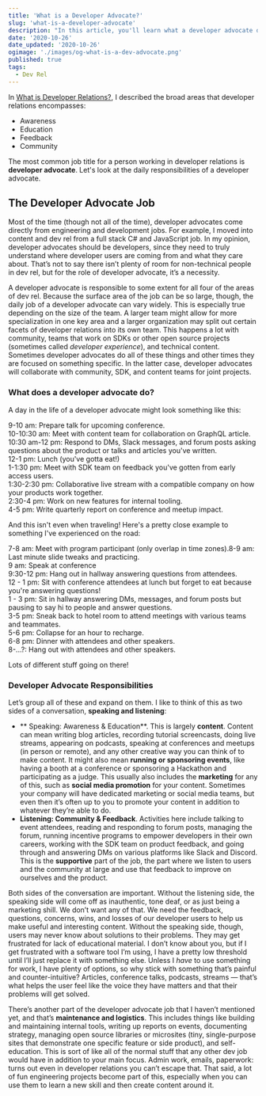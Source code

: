 ```yaml
---
title: 'What is a Developer Advocate?'
slug: 'what-is-a-developer-advocate'
description: "In this article, you'll learn what a developer advocate does and what their daily responsibilities are."
date: '2020-10-26'
date_updated: '2020-10-26'
ogimage: './images/og-what-is-a-dev-advocate.png'
published: true
tags:
  - Dev Rel
---
```


In [What is Developer Relations?](/what-is-developer-relations), I described the broad areas that developer relations encompasses:

- Awareness
- Education
- Feedback
- Community

The most common job title for a person working in developer relations is **developer advocate**. Let's look at the daily responsibilities of a developer advocate.

## The Developer Advocate Job

Most of the time (though not all of the time), developer advocates come directly from engineering and development jobs. For example, I moved into content and dev rel from a full stack C# and JavaScript job. In my opinion, developer advocates should be developers, since they need to truly understand where developer users are coming from and what they care about. That’s not to say there isn’t plenty of room for non-technical people in dev rel, but for the role of developer advocate, it’s a necessity.

A developer advocate is responsible to some extent for all four of the areas of dev rel. Because the surface area of the job can be so large, though, the daily job of a developer advocate can vary widely. This is especially true depending on the size of the team. A larger team might allow for more specialization in one key area and a larger organization may split out certain facets of developer relations into its own team. This happens a lot with community, teams that work on SDKs or other open source projects (sometimes called _developer experience_), and technical content. Sometimes developer advocates do all of these things and other times they are focused on something specific. In the latter case, developer advocates will collaborate with community, SDK, and content teams for joint projects.

### What does a developer advocate do?

A day in the life of a developer advocate might look something like this:

9-10 am: Prepare talk for upcoming conference.<br/>
10-10:30 am: Meet with content team for collaboration on GraphQL article.<br/>
10:30 am-12 pm: Respond to DMs, Slack messages, and forum posts asking questions about the product or talks and articles you've written.<br/>
12-1 pm: Lunch (you've gotta eat!)<br/>
1-1:30 pm: Meet with SDK team on feedback you've gotten from early access users.<br/>
1:30-2:30 pm: Collaborative live stream with a compatible company on how your products work together.<br/>
2:30-4 pm: Work on new features for internal tooling.<br/>
4-5 pm: Write quarterly report on conference and meetup impact.<br/>

And this isn't even when traveling! Here's a pretty close example to something I've experienced on the road:

7-8 am: Meet with program participant (only overlap in time zones).8-9 am: Last minute slide tweaks and practicing.<br/>
9 am: Speak at conference<br/>
9:30-12 pm: Hang out in hallway answering questions from attendees.<br/>
12 - 1 pm: Sit with conference attendees at lunch but forget to eat because you're answering questions!<br/>
1 - 3 pm: Sit in hallway answering DMs, messages, and forum posts but pausing to say hi to people and answer questions.<br/>
3-5 pm: Sneak back to hotel room to attend meetings with various teams and teammates.<br/>
5-6 pm: Collapse for an hour to recharge.<br/>
6-8 pm: Dinner with attendees and other speakers.<br/>
8-...?: Hang out with attendees and other speakers.<br/>

Lots of different stuff going on there!

### Developer Advocate Responsibilities

Let’s group all of these and expand on them. I like to think of this as two sides of a conversation, **speaking and listening**:

- ** Speaking: Awareness & Education**. This is largely **content**. Content can mean writing blog articles, recording tutorial screencasts, doing live streams, appearing on podcasts, speaking at conferences and meetups (in person or remote), and any other creative way you can think of to make content. It might also mean **running or sponsoring events**, like having a booth at a conference or sponsoring a Hackathon and participating as a judge. This usually also includes the **marketing** for any of this, such as **social media promotion** for your content. Sometimes your company will have dedicated marketing or social media teams, but even then it’s often up to you to promote your content in addition to whatever they’re able to do.
- **Listening: Community & Feedback**. Activities here include talking to event attendees, reading and responding to forum posts, managing the forum, running incentive programs to empower developers in their own careers, working with the SDK team on product feedback, and going through and answering DMs on various platforms like Slack and Discord. This is the **supportive** part of the job, the part where we listen to users and the community at large and use that feedback to improve on ourselves and the product.

Both sides of the conversation are important. Without the listening side, the speaking side will come off as inauthentic, tone deaf, or as just being a marketing shill. We don’t want any of that. We need the feedback, questions, concerns, wins, and losses of our developer users to help us make useful and interesting content. Without the speaking side, though, users may never know about solutions to their problems. They may get frustrated for lack of educational material. I don’t know about you, but if I get frustrated with a software tool I’m using, I have a pretty low threshold until I’ll just replace it with something else. Unless I _have_ to use something for work, I have plenty of options, so why stick with something that’s painful and counter-intuitive? Articles, conference talks, podcasts, streams — that’s what helps the user feel like the voice they have matters and that their problems will get solved.

There’s another part of the developer advocate job that I haven’t mentioned yet, and that’s **maintenance and logistics**. This includes things like building and maintaining internal tools, writing up reports on events, documenting strategy, managing open source libraries or microsites (tiny, single-purpose sites that demonstrate one specific feature or side product), and self-education. This is sort of like all of the normal stuff that any other dev job would have in addition to your main focus. Admin work, emails, paperwork: turns out even in developer relations you can’t escape that. That said, a lot of fun engineering projects become part of this, especially when you can use them to learn a new skill and then create content around it.
